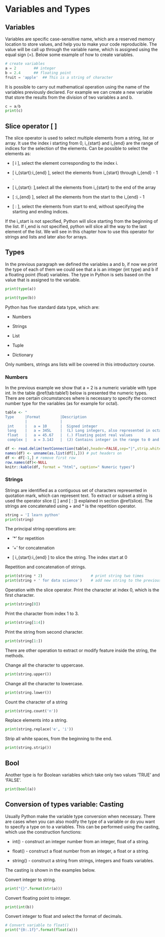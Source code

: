 # Variables and Types

## Variables

Variables are specific case-sensitive name, which are a reserved memory location to store values, and help you to make your code reproducible. The value will be call up through the variable name, which is assigned using the equal sign (=). Below some example of how to create variables.

```python
# create variables 
a = 2        ## integer
b = 2.4      ## floating point
fruit = 'apple'  ## This is a string of character
```

It is possible to carry out mathematical operation using the name of the variables previously declared. For example we can create a new variable that store the results from the division of two variables a and b.

```python
c = a/b
print(c)
```

## Slice operator [ ] {#slice}

The slice operator is used to select multiple elements from a string, list or array. It use the index i starting from 0, i\_{start} and i\_{end} are the range of indices for the selection of the elements. Can be possible to select the elements as:

- [ i ], select the element corresponding to the index i.

- [ i\_{start}:i\_{end} ], select the elements from i\_{start} through i\_{end} - 1 . 

- [ i\_{start}: ],select all the elements from i\_{start} to the end of the array

- [ :i\_{end} ], select all the elements from the start to the i\_{end} - 1

- [ : ], select the elements from start to end, without specifying the starting and ending indices.

If the i_start is not specified, Python will slice starting from the beginning of the list. If i_end is not specified, python will slice all the way to the last element of the list.
We will see in this chapter how to use this operator for strings and lists and later also for arrays.

## Types

In the previous paragraph we defined the variables a and b, if now we print the type of each of them we could see that a is an integer (int type)  and b if a floating point (float) variables.
The type in Python is sets based on the value that is assigned to the variable.

```python
print(type(a))
```
```python
print(type(b))
```

Python has five standard data type, which are: 

- Numbers

- Strings

- List

- Tuple

- Dictionary

Only numbers, strings ans lists will be covered in this introductory course.

### Numbers

In the previous example we show that a = 2 is a numeric variable with type int. In the table \@ref(tab:table1) below is presented the numeric types. There are certain circumstances where is necessary to specify the correct number type for the variables (as for example for octal).

```r
table <- "
Type     |Format         |Description                                       
         |               |                                                  
 int     |   a = 10      |  Signed integer                                  
 long    |   a = 345L    |  (L) Long integers, also represented in octal and hexadecimal
 float   |   a = 45.67   |  (.) Floating point real values                  
 complex |   a = 3.14J   |  (J) Contains integer in the range to 0 and 255."

df <- read.delim(textConnection(table),header=FALSE,sep="|",strip.white=TRUE,stringsAsFactors=FALSE)
names(df) <- unname(as.list(df[1,])) # put headers on
df <- df[-1,] # remove first row
row.names(df)<-NULL
knitr::kable(df, format = "html", caption=" Numeric types")

```



### Strings

Strings are identified as a contiguous set of characters represented in quotation mark, which can represent text. To extract or subset a string is used the operator slice ([ ] and [ : ]) explained in section \@ref(slice).
The strings are concatenated using + and * is the repetition operator.

```python
string = 'I learn python'
print(string)
```

The principal string operations are:

-    '*' for repetition 

-    '+' for concatenation

-   [ i\_{start}:i\_{end} ] to slice the string. The index start at 0

Repetition and concatenation of strings.
```python
print(string * 2)                      # print string two times
print(string + ' for data science')    # add new string to the previous one.
```

Operation with the slice operator.
Print the character at index 0, which is the first character.

```python
print(string[0])                      
```

Print the character from index 1 to 3.
```python
print(string[1:4])
```


Print the string from second character.
```python
print(string[1:])                   
```

There are other operation to extract or modify feature inside the string, the methods.

Change all the character to uppercase.
```python
print(string.upper())           
```

Change all the character to lowercase.
```python
print(string.lower())           
```

Count the character of a string
```python
print(string.count('n'))        
```

Replace elements into a string.
```python
print(string.replace('e', 'i')) 
```

Strip all white spaces, from the beginning to the end.
```python
print(string.strip())         
```




## Bool

Another type is for Boolean variables which take only two values 'TRUE' and 'FALSE'.
```python
print(bool(a))

```


## Conversion of types variable: Casting

Usually Python make the variable type conversion when necessary. There are cases when you can also modify the type of a variable or do you want to specify a type on to a variables. This can be performed using the casting, which use the construction functions:

- int() - construct an integer number from an integer, float of a string.

- float() - construct a float number from an integer, a float or a string.

- string() - construct a string from strings, integers and floats variables.


The casting is shown in the examples below.

Convert integer to string.
```python
print("{}".format(str(a)))
```

Convert floating point to integer.
```python
print(int(b))
```

Convert integer to float and select the format of decimals.
```python
# Convert variable to float()
print("{0:.1f}".format(float(a)))
```

<!-- String can not be converted to int and float, however this topic will be not covered in this tutorial. -->


